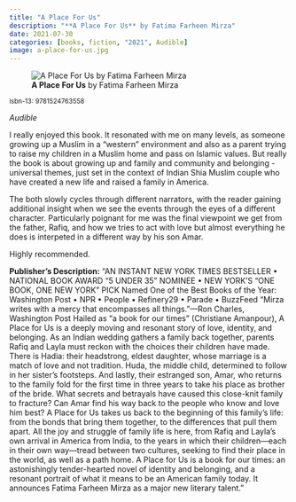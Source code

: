 ```yaml
---
title: "A Place For Us"
description: "**A Place For Us** by Fatima Farheen Mirza"
date: 2021-07-30
categories: [books, fiction, "2021", Audible]
image: a-place-for-us.jpg
---
```

![**A Place For Us** by Fatima Farheen Mirza](a-place-for-us.jpg){fig-align="left"}

<sup>isbn-13: 9781524763558</sup>

*Audible*

I really enjoyed this book. It resonated with me on many levels, as someone
growing up a Muslim in a "western" environment and also as a parent trying to
raise my children in a Muslim home and pass on Islamic values. But really the
book is about growing up and family and community and belonging - universal themes,
just set in the context of Indian Shia Muslim couple who have created a new life and
raised a family in America.

The both slowly cycles through different narrators, with the reader gaining
additional insight when we see the events through the eyes of a different character.
Particularly poignant for me was the final viewpoint we get from the father, Rafiq,
and how we tries to act with love but almost everything he does is interpeted in
a different way by his son Amar.

Highly recommended.

**Publisher's Description:**
"AN INSTANT NEW YORK TIMES BESTSELLER • NATIONAL BOOK AWARD “5 UNDER 35”
NOMINEE • NEW YORK’S “ONE BOOK, ONE NEW YORK” PICK Named One of the Best
Books of the Year: Washington Post • NPR • People • Refinery29 • Parade •
BuzzFeed “Mirza writes with a mercy that encompasses all things.”—Ron
Charles, Washington Post Hailed as “a book for our times” (Christiane
Amanpour), A Place for Us is a deeply moving and resonant story of love,
identity, and belonging. As an Indian wedding gathers a family back
together, parents Rafiq and Layla must reckon with the choices their
children have made. There is Hadia: their headstrong, eldest daughter,
whose marriage is a match of love and not tradition. Huda, the middle
child, determined to follow in her sister’s footsteps. And lastly, their
estranged son, Amar, who returns to the family fold for the first time in
three years to take his place as brother of the bride. What secrets and
betrayals have caused this close-knit family to fracture? Can Amar find his
way back to the people who know and love him best? A Place for Us takes us
back to the beginning of this family’s life: from the bonds that bring them
together, to the differences that pull them apart. All the joy and struggle
of family life is here, from Rafiq and Layla’s own arrival in America from
India, to the years in which their children—each in their own way—tread
between two cultures, seeking to find their place in the world, as well as
a path home. A Place for Us is a book for our times: an astonishingly
tender-hearted novel of identity and belonging, and a resonant portrait of
what it means to be an American family today. It announces Fatima Farheen
Mirza as a major new literary talent."